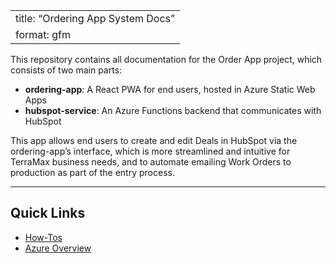 <!-- To regenerate the Markdown version of this file, enter in the terminal:
    quarto render index.qmd 
-->

---
title: "Ordering App System Docs"
format: gfm
---

This repository contains all documentation for the Order App project, which consists of two main parts:

- **ordering-app**: A React PWA for end users, hosted in Azure Static Web Apps
- **hubspot-service**: An Azure Functions backend that communicates with HubSpot

This app allows end users to create and edit Deals in HubSpot via the ordering-app's interface, which is more streamlined and intuitive for TerraMax business needs, and to automate emailing Work Orders to production as part of the entry process.

---

## Quick Links

- [How-Tos](docs/how-to/how-to-contents.md)
- [Azure Overview](docs/azure/azure-overview.qmd)



